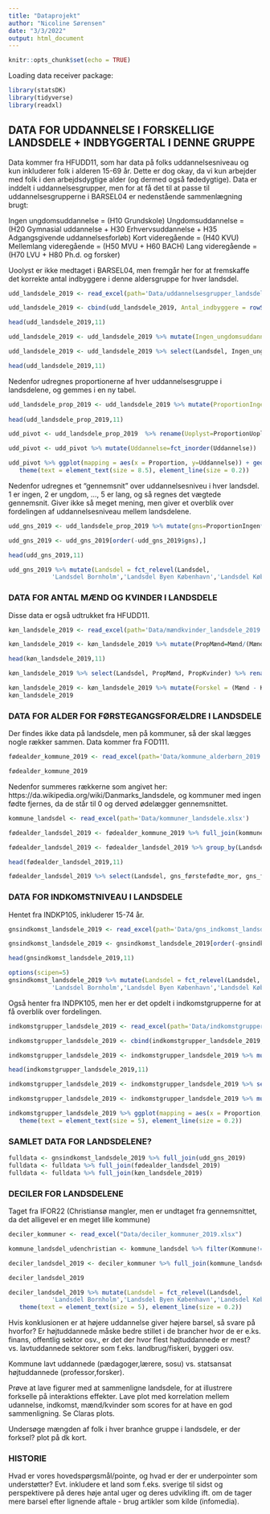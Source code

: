 ```yaml
---
title: "Dataprojekt"
author: "Nicoline Sørensen"
date: "3/3/2022"
output: html_document
---
```


```r
knitr::opts_chunk$set(echo = TRUE)
```

Loading data receiver package:
```r
library(statsDK)
library(tidyverse)
library(readxl)
```

## DATA FOR UDDANNELSE I FORSKELLIGE LANDSDELE + INDBYGGERTAL I DENNE GRUPPE

Data kommer fra HFUDD11, som har data på folks uddannelsesniveau og kun inkluderer folk i alderen 15-69 år. Dette er dog okay, da vi kun arbejder med folk i den arbejdsdygtige alder (og dermed også fødedygtige). Data er inddelt i uddannelsesgrupper, men for at få det til at passe til uddannelsesgrupperne i BARSEL04 er nedenstående sammenlægning brugt:

Ingen ungdomsuddannelse = (H10 Grundskole)
Ungdomsuddannelse = (H20 Gymnasial uddannelse + H30 Erhvervsuddannelse + H35 Adgangsgivende uddannelsesforløb)
Kort videregående = (H40 KVU)
Mellemlang videregående = (H50 MVU + H60 BACH)
Lang videregående = (H70 LVU + H80 Ph.d. og forsker)

Uoolyst er ikke medtaget i BARSEL04, men fremgår her for at fremskaffe det korrekte antal indbyggere i denne aldersgruppe for hver landsdel.

```r
udd_landsdele_2019 <- read_excel(path='Data/uddannelsesgrupper_landsdele_2019.xlsx')

udd_landsdele_2019 <- cbind(udd_landsdele_2019, Antal_indbyggere = rowSums(udd_landsdele_2019[,2:11]))

head(udd_landsdele_2019,11)
```

```r
udd_landsdele_2019 <- udd_landsdele_2019 %>% mutate(Ingen_ungdomsuddannelse=`H10 Grundskole`, Ungdomsuddannelse=`H20 Gymnasiale uddannelser`+`H30 Erhvervsfaglige uddannelser`+`H35 Adgangsgivende uddannelsesforløb`, Kort_videregående=`H40 Korte videregående uddannelser, KVU`, Mellemlang_videregående = `H50 Mellemlange videregående uddannelser, MVU` + `H60 Bacheloruddannelser, BACH`, Lang_videregående=`H70 Lange videregående uddannelser, LVU` + `H80 Ph.d. og forskeruddannelser`, Uoplyst=`H90 Uoplyst mv.`)

udd_landsdele_2019 <- udd_landsdele_2019 %>% select(Landsdel, Ingen_ungdomsuddannelse, Ungdomsuddannelse, Kort_videregående, Mellemlang_videregående, Lang_videregående, Uoplyst, Antal_indbyggere)

head(udd_landsdele_2019,11)
```
Nedenfor udregnes proportionerne af hver uddannelsesgruppe i landsdelene, og gemmes i en ny tabel.

```r
udd_landsdele_prop_2019 <- udd_landsdele_2019 %>% mutate(ProportionIngen=Ingen_ungdomsuddannelse/Antal_indbyggere, ProportionUngdoms=Ungdomsuddannelse/Antal_indbyggere, ProportionKort=Kort_videregående/Antal_indbyggere, ProportionMellem= Mellemlang_videregående/Antal_indbyggere, ProportionLang=Lang_videregående/Antal_indbyggere, ProportionUoplyst=Uoplyst/Antal_indbyggere) %>% select(Landsdel, ProportionIngen, ProportionUngdoms, ProportionKort, ProportionMellem, ProportionLang, ProportionUoplyst)
  
head(udd_landsdele_prop_2019,11)
```
```r
udd_pivot <- udd_landsdele_prop_2019  %>% rename(Uoplyst=ProportionUoplyst, Ungdomsuddannelse=ProportionUngdoms, KortVidere=ProportionKort, MellemLang=ProportionMellem, Lang = ProportionLang, Ingen=ProportionIngen) %>% pivot_longer(!Landsdel, names_to = "Uddannelse", values_to = "Proportion")

udd_pivot <- udd_pivot %>% mutate(Uddannelse=fct_inorder(Uddannelse))

udd_pivot %>% ggplot(mapping = aes(x = Proportion, y=Uddannelse)) + geom_bar(stat='identity', width=0.8, aes(fill=Landsdel)) + facet_wrap(~Landsdel, ncol = 3, nrow = 6) + theme(axis.text.x = element_text(angle = 90, vjust = 0.5, hjust=1)) + labs(title = "Uddannelse i landsdele") + theme(axis.text.y = element_text(angle = 0, vjust = 1, hjust=1)) + 
   theme(text = element_text(size = 8.5), element_line(size = 0.2))
```

Nedenfor udregnes et "gennemsnit" over uddannelsesniveu i hver landsdel. 1 er ingen, 2 er ungdom, ..., 5 er lang, og så regnes det vægtede gennemsnit. Giver ikke så meget mening, men giver et overblik over fordelingen af uddannelsesniveau mellem landsdelene.

```r
udd_gns_2019 <- udd_landsdele_prop_2019 %>% mutate(gns=ProportionIngen*1+ProportionUngdoms*2+ProportionKort*3+ProportionMellem*4+ProportionLang*5) %>% select(Landsdel, gns)

udd_gns_2019 <- udd_gns_2019[order(-udd_gns_2019$gns),]

head(udd_gns_2019,11)
```
```r
udd_gns_2019 %>% mutate(Landsdel = fct_relevel(Landsdel, 
            'Landsdel Bornholm','Landsdel Byen København','Landsdel Københavns omegn', 'Landsdel Nordsjælland', 'Landsdel Vest- og Sydsjælland', 'Landsdel Østsjælland', 'Landsdel Fyn', 'Landsdel Sydjylland', 'Landsdel Vestjylland', 'Landsdel Østjylland', 'Landsdel Nordjylland')) %>% ggplot(mapping = aes(x = Landsdel, y=gns)) + geom_bar(stat='identity', width=0.8, fill='hotpink') + labs(title = "Vægtet gennemsnit af uddannelse i landsdele") + scale_x_discrete(labels = function(x) str_wrap(x, width = 8)) + theme(text = element_text(size = 9), element_line(size = 0.2)) + ylab("Vægtet gennemsnit") 
```

### DATA FOR ANTAL MÆND OG KVINDER I LANDSDELE 

Disse data er også udtrukket fra HFUDD11.

```r
køn_landsdele_2019 <- read_excel(path='Data/mændkvinder_landsdele_2019.xlsx')

køn_landsdele_2019 <- køn_landsdele_2019 %>% mutate(PropMænd=Mænd/(Mænd+Kvinder), PropKvinder=Kvinder/(Mænd+Kvinder))

head(køn_landsdele_2019,11)
```
```r
køn_landsdele_2019 %>% select(Landsdel, PropMænd, PropKvinder) %>% rename(Mænd=PropMænd, Kvinder=PropKvinder) %>% pivot_longer(!Landsdel, names_to = "Køn", values_to = "Proportion") %>% ggplot(mapping = aes(x = Landsdel, y=Proportion)) + geom_bar(stat='identity', width=0.8, aes(fill=Køn), position="dodge") + labs(title = "Fordeling af køn i landsdele") + scale_x_discrete(labels = function(x) str_wrap(x, width = 8)) + theme(text = element_text(size = 9), element_line(size = 0.2))
```
```r
køn_landsdele_2019 <- køn_landsdele_2019 %>% mutate(Forskel = (Mænd - Kvinder)/(Mænd+Kvinder)*100) %>% arrange(desc(Landsdel))
køn_landsdele_2019
```

### DATA FOR ALDER FOR FØRSTEGANGSFORÆLDRE I LANDSDELE

Der findes ikke data på landsdele, men på kommuner, så der skal lægges nogle rækker sammen. Data kommer fra FOD111.
```r
fødealder_kommune_2019 <- read_excel(path='Data/kommune_alderbørn_2019.xlsx')

fødealder_kommune_2019
```
Nedenfor summeres rækkerne som angivet her: https://da.wikipedia.org/wiki/Danmarks_landsdele, og kommuner med ingen fødte fjernes, da de står til 0 og derved ødelægger gennemsnittet.

```r
kommune_landsdel <- read_excel(path='Data/kommuner_landsdele.xlsx')

fødealder_landsdel_2019 <- fødealder_kommune_2019 %>% full_join(kommune_landsdel) %>% filter(`Gennemsnitsalder for førstegangsfødende kvinder`!= 0.0, `Gennemsnitsalder for samtlige fødende kvinder` != 0.0, `Gennemsnitsalder for førstegangs fædre` != 0, `Gennemsnitsalder for fædre til nyfødte` != 0)

fødealder_landsdel_2019 <- fødealder_landsdel_2019 %>% group_by(Landsdel) %>% summarise(gns_førstefødte_mor=mean(`Gennemsnitsalder for førstegangsfødende kvinder`), gns_førstefødte_far=mean(`Gennemsnitsalder for førstegangs fædre`), Antal_kommuner=n())

head(fødealder_landsdel_2019,11)
```

```r
fødealder_landsdel_2019 %>% select(Landsdel, gns_førstefødte_mor, gns_førstefødte_far) %>% pivot_longer(!Landsdel, names_to = "Forældertype", values_to = "Gennemsnitsalder") %>% ggplot(mapping = aes(x = Landsdel, y=Gennemsnitsalder)) + geom_bar(stat='identity', width=0.8, aes(fill=Forældertype), position="dodge") + labs(title = "Gennemsnitalder for forældertyper i landsdele") + scale_x_discrete(labels = function(x) str_wrap(x, width = 8)) + theme(text = element_text(size = 7.5), element_line(size = 0.2)) + scale_fill_manual(values=c("royalblue1", "violetred1"))
``` 

### DATA FOR INDKOMSTNIVEAU I LANDSDELE

Hentet fra INDKP105, inkluderer 15-74 år. 

```r
gnsindkomst_landsdele_2019 <- read_excel(path='Data/gns_indkomst_landsdele_2019.xlsx')

gnsindkomst_landsdele_2019 <- gnsindkomst_landsdele_2019[order(-gnsindkomst_landsdele_2019$Gns_indkomst),]

head(gnsindkomst_landsdele_2019,11)
```
```r
options(scipen=5) 
gnsindkomst_landsdele_2019 %>% mutate(Landsdel = fct_relevel(Landsdel, 
            'Landsdel Bornholm','Landsdel Byen København','Landsdel Københavns omegn', 'Landsdel Nordsjælland', 'Landsdel Vest- og Sydsjælland', 'Landsdel Østsjælland', 'Landsdel Fyn', 'Landsdel Sydjylland', 'Landsdel Vestjylland', 'Landsdel Østjylland', 'Landsdel Nordjylland'))  %>% ggplot(mapping = aes(x = Landsdel, y=Gns_indkomst)) + geom_bar(stat='identity', width=0.8, fill='hotpink') + labs(title = "Gennemsnitlig indkomst i landsdele") + scale_x_discrete(labels = function(x) str_wrap(x, width = 8)) + theme(text = element_text(size = 9), element_line(size = 0.2)) + ylab("Gennemnitsindkomst") 
```

Også henter fra INDPK105, men her er det opdelt i indkomstgrupperne for at få overblik over fordelingen.

```r
indkomstgrupper_landsdele_2019 <- read_excel(path='Data/indkomstgrupper_landsdele_2019.xlsx')

indkomstgrupper_landsdele_2019 <- cbind(indkomstgrupper_landsdele_2019, Antal = rowSums(indkomstgrupper_landsdele_2019[,2:17]))

indkomstgrupper_landsdele_2019 <- indkomstgrupper_landsdele_2019 %>% mutate(`Under 25.000 kr.`=`Under 25.000 kr.`/Antal, `25.000 - 49.999 kr.`=`25.000 - 49.999 kr.`/Antal, `50.000 - 74.999 kr.`=`50.000 - 74.999 kr.`/Antal, `75.000 - 99.999 kr.`=`75.000 - 99.999 kr.`/Antal, `100.000 - 124.999 kr.`=`100.000 - 124.999 kr.`/Antal, `125.000 - 149.999 kr.`=`125.000 - 149.999 kr.`/Antal, `150.000 - 174.999 kr.`=`150.000 - 174.999 kr.`/Antal,`175.000 - 199.999 kr.`=`175.000 - 199.999 kr.`/Antal, `200.000 - 224.999 kr.`=`200.000 - 224.999 kr.`/Antal, `225.000 - 249.999 kr.`=`225.000 - 249.999 kr.`/Antal, `250.000 - 299.999 kr.`=`250.000 - 299.999 kr.`/Antal, `300.000 - 349.999 kr.`=`300.000 - 349.999 kr.`/Antal, `350.000 - 399.999 kr.`=`350.000 - 399.999 kr.`/Antal, `400.000 - 449.999 kr.`=`400.000 - 449.999 kr.`/Antal, `450.000 - 499.999 kr.`=`450.000 - 499.999 kr.`/Antal,`500.000 kr. og derover`=`500.000 kr. og derover`/Antal)

head(indkomstgrupper_landsdele_2019,11)
```
```r
indkomstgrupper_landsdele_2019 <- indkomstgrupper_landsdele_2019 %>% select(!Antal) %>% pivot_longer(!Landsdel, names_to = "Indkomstgruppe", values_to = "Proportion") 

indkomstgrupper_landsdele_2019 <- indkomstgrupper_landsdele_2019 %>% mutate(Indkomstgruppe=fct_inorder(Indkomstgruppe))

indkomstgrupper_landsdele_2019 %>% ggplot(mapping = aes(x = Proportion, y=Indkomstgruppe)) + geom_bar(stat='identity', width=0.8, aes(fill=Landsdel)) + facet_wrap(~Landsdel, ncol = 3, nrow = 6) + theme(axis.text.x = element_text(angle = 0, vjust = 0.5, hjust=1)) + labs(title = "Fordeling af indkomstgrupper i landsdele") + theme(axis.text.y = element_text(angle = 0, vjust = 1, hjust=1)) + 
   theme(text = element_text(size = 5), element_line(size = 0.2))
```

### SAMLET DATA FOR LANDSDELENE?
```r
fulldata <- gnsindkomst_landsdele_2019 %>% full_join(udd_gns_2019)
fulldata <- fulldata %>% full_join(fødealder_landsdel_2019)
fulldata <- fulldata %>% full_join(køn_landsdele_2019)
```

### DECILER FOR LANDSDELENE

Taget fra IFOR22 (Christiansø mangler, men er undtaget fra gennemsnittet, da det alligevel er en meget lille kommune)
```r
deciler_kommuner <- read_excel("Data/deciler_kommuner_2019.xlsx")

kommune_landsdel_udenchristian <- kommune_landsdel %>% filter(Kommune!='Christiansø')

deciler_landsdel_2019 <- deciler_kommuner %>% full_join(kommune_landsdel_udenchristian) %>% group_by(Landsdel) %>% summarise(Q10=mean(`1. decil`), Q50=mean(`5. decil`),Q90=mean(`9. decil`), Antal_kommuner=n())

deciler_landsdel_2019
```
```r
deciler_landsdel_2019 %>% mutate(Landsdel = fct_relevel(Landsdel, 
            'Landsdel Bornholm','Landsdel Byen København','Landsdel Københavns omegn', 'Landsdel Nordsjælland', 'Landsdel Vest- og Sydsjælland', 'Landsdel Østsjælland', 'Landsdel Fyn', 'Landsdel Sydjylland', 'Landsdel Vestjylland', 'Landsdel Østjylland', 'Landsdel Nordjylland')) %>% select(!Antal_kommuner) %>% pivot_longer(!Landsdel, names_to = "Deciler", values_to = "Indkomst")  %>% ggplot(mapping = aes(x = Deciler, y=Indkomst)) + geom_bar(stat='identity', width=0.8, aes(fill=Landsdel)) + facet_wrap(~Landsdel, ncol = 6, nrow = 3) + theme(axis.text.x = element_text(angle = 0, vjust = 0.5, hjust=1)) + labs(title = "Fordeling af indkomstgrupper i landsdele") + theme(axis.text.y = element_text(angle = 0, vjust = 1, hjust=1)) + 
   theme(text = element_text(size = 5), element_line(size = 0.2))
```

Hvis konklusionen er at højere uddannelse giver højere barsel, så svare på hvorfor? Er højtuddannede måske bedre stillet i de brancher hvor de er e.ks. finans, offentlig sektor osv., er det der hvor flest højtuddannede er mest? vs. lavtuddannede sektorer som f.eks. landbrug/fiskeri, byggeri osv. 

Kommune lavt uddannede (pædagoger,lærere, sosu) vs. statsansat højtuddannede (professor,forsker).

Prøve at lave figurer med at sammenligne landsdele, for at illustrere forkselle på interaktions effekter. Lave plot med korrelation mellem udannelse, indkomst, mænd/kvinder som scores for at have en god sammenligning. Se Claras plots.

Undersøge mængden af folk i hver branhce gruppe i landsdele, er der forksel? plot på dk kort.

### HISTORIE
Hvad er vores hovedspørgsmål/pointe, og hvad er der er underpointer som understøtter?
Evt. inkludere et land som f.eks. sverige til sidst og perspektivere på deres høje antal uger og deres udvikling ift. om de tager mere barsel efter lignende aftale - brug artikler som kilde (infomedia).